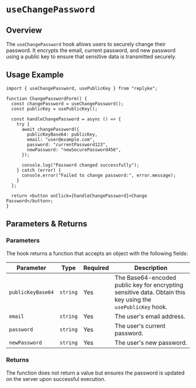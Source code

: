 # `useChangePassword`

## Overview

The `useChangePassword` hook allows users to securely change their password. It encrypts the email, current password, and new password using a public key to ensure that sensitive data is transmitted securely.

## Usage Example

```tsx
import { useChangePassword, usePublicKey } from "replyke";

function ChangePasswordForm() {
  const changePassword = useChangePassword();
  const publicKey = usePublicKey();

  const handleChangePassword = async () => {
    try {
      await changePassword({
        publicKeyBase64: publicKey,
        email: "user@example.com",
        password: "currentPassword123",
        newPassword: "newSecurePassword456",
      });

      console.log("Password changed successfully");
    } catch (error) {
      console.error("Failed to change password:", error.message);
    }
  };

  return <button onClick={handleChangePassword}>Change Password</button>;
}
```

## Parameters & Returns

### Parameters

The hook returns a function that accepts an object with the following fields:

| Parameter         | Type     | Required | Description                                                                                                 |
| ----------------- | -------- | -------- | ----------------------------------------------------------------------------------------------------------- |
| `publicKeyBase64` | `string` | Yes      | The Base64-encoded public key for encrypting sensitive data. Obtain this key using the `usePublicKey` hook. |
| `email`           | `string` | Yes      | The user's email address.                                                                                   |
| `password`        | `string` | Yes      | The user's current password.                                                                                |
| `newPassword`     | `string` | Yes      | The user's new password.                                                                                    |

### Returns

The function does not return a value but ensures the password is updated on the server upon successful execution.
